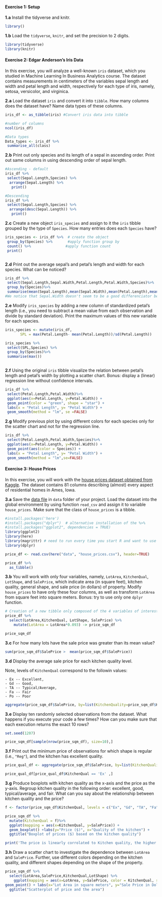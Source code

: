 #### Exercise 1: Setup

__1.a__ Install the tidyverse and knitr.

```r
library()
```

__1.b__ Load the `tidyverse`, `knitr`, and set the precision to 2 digits.

```r

library(tidyverse)
library(knitr)

```

#### Exercise 2: Edgar Anderson's Iris Data

In this exercise, you will analyze a well-known `iris` dataset, which you studied in Machine Learning In Business Analytics course. The dataset contains measurements in centimeters of the variables sepal length and width and petal length and width, respectively for each type of iris, namely, setosa, versicolor, and virginica.

__2.a__ Load the dataset `iris` and convert it into `tibble`. How many columns does the dataset have? Name data types of these columns.

```r

iris_df <- as_tibble(iris) #Convert iris data into tibble

#number of columns 
ncol(iris_df)

#Data types
Data_types <- iris_df %>% 
 summarise_all(class)

```

__2.b__ Print out only species and its length of a sepal in ascending order. Print out same columns in using descending order of sepal length.

```r
#Ascending - default
iris_df %>%
 select(Sepal.Length,Species) %>%
  arrange(Sepal.Length) %>%
   print()

#Descending
iris_df %>%
 select(Sepal.Length,Species) %>%
  arrange(desc(Sepal.Length)) %>%
   print()
```

__2.c__ Create a new object `iris_species` and assign to it the `iris` tibble grouped by the type of `Species`. How many entries does each `Species` have?

```r

iris_species <- iris_df %>%  # create the object
 group_by(Species) %>%       #apply function group by 
 count() %>%                #apply function count
 print()



```

__2.d__ Print out the average sepal's and petal's length and width for each species. What can be noticed?

```r

iris_df %>% 
 select(Sepal.Length,Sepal.Width,Petal.Length,Petal.Width,Species)%>%
 group_by(Species)%>%
 summarise(mean(Sepal.Length),mean(Sepal.Width),mean(Petal.Length),mean(Petal.Width))
#We notice that Sepal.Width doesn't seem to be a good differenciator between versicolor and virginica and that virginica is globally bigger

```

__2.e__ Modify `iris_species` by adding a new column of standardized petal's length (i.e., you need to subtract a mean value from each observation and divide by standard deviation). Print the maximum values of this new variable for each species.

```r

iris_species <- mutate(iris_df, 
       SPL = max(Petal.Length- mean(Petal.Length))/sd(Petal.Length)) 

iris_species %>%
 select(SPL,Species) %>%
 group_by(Species)%>%
 summarise(max())
 
```

__2.f__ Using the original `iris` tibble visualize the relation between petal's length and petal's width by plotting a scatter chart. Bonus: display a (linear) regression line without confidence intervals.

```r

iris_df %>%
 select(Petal.Length,Petal.Width)%>%
 ggplot(aes(x=Petal.Length, y=Petal.Width)) +
 geom_point(color = "green", shape = "star") +
 labs(x = "Petal Length", y= "Petal Width") +
 geom_smooth(method = "lm", se =FALSE)

```

__2.g__ Modify previous plot by using different colors for each species only for the scatter chart and not for the regression line.

```r

iris_df %>%
 select(Petal.Length,Petal.Width,Species)%>%
 ggplot(aes(x=Petal.Length, y=Petal.Width)) +
 geom_point(aes(color = Species)) +
 labs(x = "Petal Length", y= "Petal Width") +
 geom_smooth(method = "lm",se=FALSE)

```

#### Exercise 3: House Prices

In this exercise, you will work with the [house prices dataset obtained from Kaggle](https://www.kaggle.com/c/house-prices-advanced-regression-techniques/data).
The dataset contains 81 columns describing (almost) every aspect of residential homes in Ames, Iowa.

__3.a__ Save the [data file](https://raw.githubusercontent.com/tvatter/dsfba_2019/homework/data/house_prices.csv) in `data` folder of your project. Load the dataset into the global environment by using function `read_csv` and assign it to variable `house_prices`. Make sure that the class of `house_prices` is a tibble.

```r
#install.packages('here')
#install.packages("dplyr")  # alternative installation of the %>%
#install.packages("ggplot2", dependencies = TRUE)
library(ggplot2)
library(here)
library(magrittr) # need to run every time you start R and want to use %>%
library(dplyr) 

price_df <- read.csv(here("data", "house_prices.csv"), header=TRUE)

price_df %>% 
  as_tibble()

```

__3.b__ You will work with only four variables, namely, `LotArea`, `KitchenQual`, `LotShape`, and `SalePrice`, which indicate area (in square feet), kitchen quality, general shape, and sale price (in dollars) of property. 
Modify `house_prices` to have only these four columns, as well as transform `LotArea` from square feet into square meters. Bonus: try to use only one `dplyr` function.

```r

# Creation of a new tibble only composed of the 4 variables of interest.
price_df %>% 
  select(LotArea,KitchenQual, LotShape, SalePrice) %>%
    mutate(LotArea = LotArea*0.093) -> price_sqm_df

price_sqm_df

```

__3.c__ For how many lots have the sale price was greater than its mean value?

```r

sum(price_sqm_df$SalePrice >  mean(price_sqm_df$SalePrice))

```


__3.d__ Display the average sale price for each kitchen quality level.

  Note, levels of `KitchenQual` correspond to the followin values:

    - Ex -- Excellent,
    - Gd -- Good,
    - TA -- Typical/Average,
    - Fa -- Fair
    - Po -- Poor

```r

aggregate(price_sqm_df$SalePrice, by=list(KitchenQuality=price_sqm_df$KitchenQual), FUN=mean)

```

__3.e__ Display ten randomly selected observations from the dataset. What happens if you execute your code a few times? How can you make sure that each execution returns the exact 10 rows?

```r
set.seed(1207) 

price_sqm_df[sample(nrow(price_sqm_df), size=10),]

```

__3.f__ Print out the minimum price of observations for which shape is regular (i.e., `"Reg"`), and the kitchen has excellent quality.

```r

price_qual_df <- aggregate(price_sqm_df$SalePrice, by=list(KitchenQuality=price_sqm_df$KitchenQual), FUN=min)

price_qual_df[price_qual_df$KitchenQual == 'Ex' ,]

```

__3.g__ Produce boxplots with kitchen quality as the x-axis and the price as the y-axis. Regroup kitchen quality in the following order: excellent, good, typical/average, and fair. What can you say about the relationship between kitchen quality and the price?

```r

f <- factor(price_sqm_df$KitchenQual, levels = c("Ex", "Gd", "TA", "Fa"))

price_sqm_df %>% 
  mutate(KitchenQual = f)%>%
  ggplot(mapping = aes(x=KitchenQual, y=SalePrice)) +
  geom_boxplot() +labs(y="Price ($)", x="Quality of the kitchen") + 
  ggtitle("Boxplot of prices ($) based on the kitchen quality")

print('The price is linearly corrolated to Kitchen quality, the higher the quality the higher the price')

```

__3.h__ Draw a scatter chart to investigate the dependence between `LotArea` and `SalePrice`. Further, use different colors depending on the kitchen quality, and different shapes depending on the shape of the property. 

```r

price_sqm_df %>% 
  select(LotArea,SalePrice,KitchenQual,LotShape) %>%
    ggplot(mapping = aes(x=LotArea, y=SalePrice, color = KitchenQual, shape = LotShape)) + 
geom_point() + labs(x="Lot Area in square meters", y="Sale Price in Dollars") + 
  ggtitle("Scatterplot of price and the area")

```

